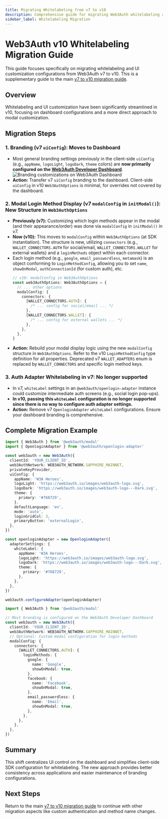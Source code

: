 ```yaml
---
title: Migrating Whitelabeling from v7 to v10
description: Comprehensive guide for migrating Web3Auth whitelabeling and UI customization configurations from v7 to v10.
sidebar_label: Whitelabeling Migration
---
```



# Web3Auth v10 Whitelabeling Migration Guide

This guide focuses specifically on migrating whitelabeling and UI customization configurations from Web3Auth v7 to v10. This is a supplementary guide to the main [v7 to v10 migration guide](./modal-v7-to-v10.mdx).

## Overview

Whitelabeling and UI customization have been significantly streamlined in v10, focusing on dashboard configurations and a more direct approach to modal customization.

## Migration Steps

### 1. Branding (v7 `uiConfig`): Moves to Dashboard

- Most general branding settings previously in the client-side `uiConfig` (e.g., `appName`, `logoLight`, `logoDark`, `theme` colors) are **now primarily configured on the [Web3Auth Developer Dashboard](https://dashboard.web3auth.io)**. ![Branding customizations on Web3Auth Dashboard](/img/whitelabel/modal/branding.gif)
- **Action:** Transfer v7 `uiConfig` branding to the dashboard. Client-side `uiConfig` in v10 `Web3AuthOptions` is minimal, for overrides not covered by the dashboard.

### 2. Modal Login Method Display (v7 `modalConfig` in `initModal()`): New Structure in `Web3AuthOptions`

- **Previously (v7):** Customizing which login methods appear in the modal (and their appearance/order) was done via `modalConfig` in `initModal()` in v7.
- **Now (v10):** This moves to `modalConfig` within `Web3AuthOptions` (at SDK instantiation). The structure is new, utilizing `connectors` (e.g., `WALLET_CONNECTORS.AUTH` for social/email, `WALLET_CONNECTORS.WALLET` for external wallets) and a `loginMethods` object within each connector.
- Each login method (e.g., `google`, `email_passwordless`, `metamask`) is an object conforming to `LoginMethodConfig`, allowing you to set `name`, `showOnModal`, `authConnectionId` (for custom auth), etc.
  ```typescript
  // v10: modalConfig in Web3AuthOptions
  const web3AuthOptions: Web3AuthOptions = {
    // ... other options
    modalConfig: {
      connectors: {
        [WALLET_CONNECTORS.AUTH]: {
          /* ... config for social/email ... */
        },
        [WALLET_CONNECTORS.WALLET]: {
          /* ... config for external wallets ... */
        },
      },
    },
  }
  ```
- **Action:** Rebuild your modal display logic using the new `modalConfig` structure in `Web3AuthOptions`. Refer to the v10 `LoginMethodConfig` type definition for all properties. Deprecated v7 `WALLET_ADAPTERS` enum is replaced by `WALLET_CONNECTORS` and specific login method keys.

### 3. Auth Adapter Whitelabeling in v7: No longer supported

- In v7, `whiteLabel` settings in an `@web3auth/openlogin-adapter` instance could customize intermediate auth screens (e.g., social login pop-ups).
- **In v10, passing this `whiteLabel` configuration is no longer supported since there is no way to configure auth adapter settings.**
- **Action:** Remove v7 `OpenloginAdapter` `whiteLabel` configurations. Ensure your dashboard branding is comprehensive.

## Complete Migration Example

<Tabs>
<TabItem value="v7" label="v7 Whitelabeling">

```typescript
import { Web3Auth } from '@web3auth/modal'
import { OpenloginAdapter } from '@web3auth/openlogin-adapter'

const web3auth = new Web3Auth({
  clientId: 'YOUR_CLIENT_ID',
  web3AuthNetwork: WEB3AUTH_NETWORK.SAPPHIRE_MAINNET,
  privateKeyProvider,
  uiConfig: {
    appName: 'W3A Heroes',
    logoLight: 'https://web3auth.io/images/web3auth-logo.svg',
    logoDark: 'https://web3auth.io/images/web3auth-logo---Dark.svg',
    theme: {
      primary: '#768729',
    },
    defaultLanguage: 'en',
    mode: 'auto',
    loginGridCol: 3,
    primaryButton: 'externalLogin',
  },
})

const openloginAdapter = new OpenloginAdapter({
  adapterSettings: {
    whiteLabel: {
      appName: 'W3A Heroes',
      logoLight: 'https://web3auth.io/images/web3auth-logo.svg',
      logoDark: 'https://web3auth.io/images/web3auth-logo---Dark.svg',
      theme: {
        primary: '#768729',
      },
    },
  },
})

web3auth.configureAdapter(openloginAdapter)
```

</TabItem>
<TabItem value="v10" label="v10 Dashboard Configuration">

```typescript
import { Web3Auth } from '@web3auth/modal'

// Most branding is configured on the Web3Auth Developer Dashboard
const web3auth = new Web3Auth({
  clientId: 'YOUR_CLIENT_ID',
  web3AuthNetwork: WEB3AUTH_NETWORK.SAPPHIRE_MAINNET,
  // Optional: Custom modal configuration for login methods
  modalConfig: {
    connectors: {
      [WALLET_CONNECTORS.AUTH]: {
        loginMethods: {
          google: {
            name: 'Google',
            showOnModal: true,
          },
          facebook: {
            name: 'Facebook',
            showOnModal: true,
          },
          email_passwordless: {
            name: 'Email',
            showOnModal: true,
          },
        },
      },
    },
  },
})
```

</TabItem>
</Tabs>

## Summary

This shift centralizes UI control on the dashboard and simplifies client-side SDK configuration for whitelabeling. The new approach provides better consistency across applications and easier maintenance of branding configurations.

## Next Steps

Return to the main [v7 to v10 migration guide](./modal-v7-to-v10.mdx) to continue with other migration aspects like custom authentication and method name changes.
